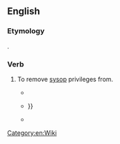 ==English==

===Etymology===
{{prefix|de|sysop}}.

===Verb===
{{en-verb|desysops|desysopping|desysopped}}

# {{label|en|Wiktionary and WMF jargon}} To remove [[sysop]] privileges from.
#* {{quote-newsgroup|year=2010|date=6 July|author=Eric Stevens (quoting Wikipedia Arbitration Committee)|title=Re: Wikipedia Accuracy|url=https://groups.google.com/forum/#!original/soc.history.ancient/gMDHRTQ3_XU/3UF4bovryqcJ|newsgroup=soc.history.ancient|passage=William M. Connolley '''desysopped'''}}
#* {{quote-newsgroup|year=2010|date=6 December|author=robert bristow-johnson|title=boy, is *this* OT.  but i'm game. (was Re: Imbecility)|url=https://groups.google.com/forum/#!original/comp.dsp/NsOexfSQw5k/A1MaN71StUoJ|newsgroup=comp.dsp|passage=i'll admit that i am flypaper for abusive admins. it's because i simply don't take shit from them.  some of these abusive admins were  eventually '''desysopped''' {{…}}}}
#* {{quote-newsgroup|year=2011|date=5 August|author=Ding Dong [username]|title=Re: All My Details|url=https://groups.google.com/forum/#!original/uk.legal/Sh4IXZw5zr8/VpG03E1KVgAJ|newsgroup=uk.legal|passage=Eventually he'll be '''desysopped''' for good, and that will be a wonderful day for reason and honesty on the Internet.}}

[[Category:en:Wiki]]